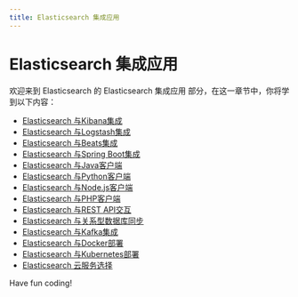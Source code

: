```yaml
---
title: Elasticsearch 集成应用
---
```


# Elasticsearch 集成应用

欢迎来到 Elasticsearch 的 Elasticsearch 集成应用 部分，在这一章节中，你将学到以下内容：

- [Elasticsearch 与Kibana集成](./0-elasticsearch-integration-with-kibana.mdx)
- [Elasticsearch 与Logstash集成](./1-elasticsearch-integration-with-logstash.mdx)
- [Elasticsearch 与Beats集成](./2-elasticsearch-integration-with-beats.mdx)
- [Elasticsearch 与Spring Boot集成](./3-elasticsearch-integration-with-spring-boot.mdx)
- [Elasticsearch 与Java客户端](./4-elasticsearch-and-java-client.mdx)
- [Elasticsearch 与Python客户端](./5-elasticsearch-and-python-client.mdx)
- [Elasticsearch 与Node.js客户端](./6-elasticsearch-with-nodejs-client.mdx)
- [Elasticsearch 与PHP客户端](./7-elasticsearch-with-php-client.mdx)
- [Elasticsearch 与REST API交互](./8-elasticsearch-interacts-with-rest-api.mdx)
- [Elasticsearch 与关系型数据库同步](./9-elasticsearch-synchronizes-with-relational-databases.mdx)
- [Elasticsearch 与Kafka集成](./10-elasticsearch-integration-with-kafka.mdx)
- [Elasticsearch 与Docker部署](./11-elasticsearch-and-docker-deployments.mdx)
- [Elasticsearch 与Kubernetes部署](./12-elasticsearch-and-kubernetes-deployment.mdx)
- [Elasticsearch 云服务选择](./13-elasticsearch-cloud-service-selection.mdx)

Have fun coding!